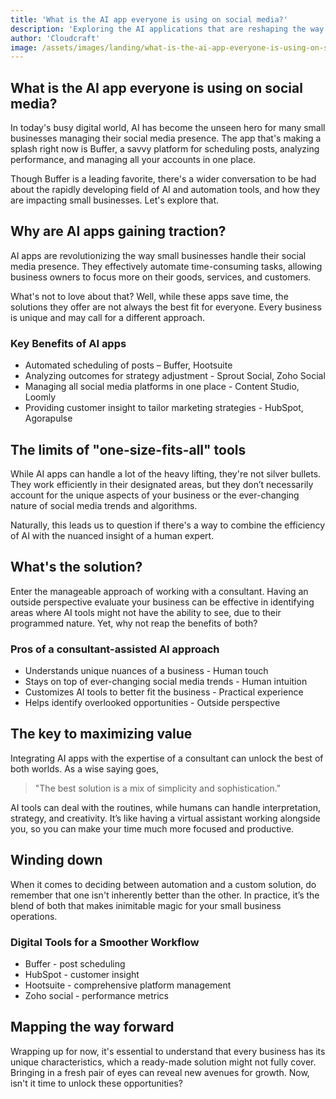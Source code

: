 ```yaml
---
title: 'What is the AI app everyone is using on social media?'
description: 'Exploring the AI applications that are reshaping the way small businesses operate on social media.'
author: 'Cloudcraft'
image: /assets/images/landing/what-is-the-ai-app-everyone-is-using-on-social-media.jpg
---
```


## What is the AI app everyone is using on social media?

In today's busy digital world, AI has become the unseen hero for many small businesses managing their social media presence. The app that's making a splash right now is Buffer, a savvy platform for scheduling posts, analyzing performance, and managing all your accounts in one place.

Though Buffer is a leading favorite, there's a wider conversation to be had about the rapidly developing field of AI and automation tools, and how they are impacting small businesses. Let's explore that.

<ServicesBlurb />

## Why are AI apps gaining traction?

AI apps are revolutionizing the way small businesses handle their social media presence. They effectively automate time-consuming tasks, allowing business owners to focus more on their goods, services, and customers.

What's not to love about that? Well, while these apps save time, the solutions they offer are not always the best fit for everyone. Every business is unique and may call for a different approach.

### Key Benefits of AI apps

 * Automated scheduling of posts – Buffer, Hootsuite
 * Analyzing outcomes for strategy adjustment - Sprout Social, Zoho Social
 * Managing all social media platforms in one place - Content Studio, Loomly
 * Providing customer insight to tailor marketing strategies - HubSpot, Agorapulse

## The limits of "one-size-fits-all" tools

While AI apps can handle a lot of the heavy lifting, they're not silver bullets. They work efficiently in their designated areas, but they don’t necessarily account for the unique aspects of your business or the ever-changing nature of social media trends and algorithms.

Naturally, this leads us to question if there's a way to combine the efficiency of AI with the nuanced insight of a human expert.

## What's the solution?

Enter the manageable approach of working with a consultant. Having an outside perspective evaluate your business can be effective in identifying areas where AI tools might not have the ability to see, due to their programmed nature. Yet, why not reap the benefits of both?

### Pros of a consultant-assisted AI approach

 * Understands unique nuances of a business - Human touch
 * Stays on top of ever-changing social media trends - Human intuition
 * Customizes AI tools to better fit the business - Practical experience
 * Helps identify overlooked opportunities - Outside perspective

<GetStartedBlurb />

## The key to maximizing value

Integrating AI apps with the expertise of a consultant can unlock the best of both worlds. As a wise saying goes, <blockquote> "The best solution is a mix of simplicity and sophistication."</blockquote> 

AI tools can deal with the routines, while humans can handle interpretation, strategy, and creativity. It’s like having a virtual assistant working alongside you, so you can make your time much more focused and productive.

## Winding down

When it comes to deciding between automation and a custom solution, do remember that one isn't inherently better than the other. In practice, it’s the blend of both that makes inimitable magic for your small business operations.

### Digital Tools for a Smoother Workflow

 * Buffer - post scheduling
 * HubSpot - customer insight
 * Hootsuite - comprehensive platform management
 * Zoho social - performance metrics

## Mapping the way forward

Wrapping up for now, it's essential to understand that every business has its unique characteristics, which a ready-made solution might not fully cover. Bringing in a fresh pair of eyes can reveal new avenues for growth. Now, isn't it time to unlock these opportunities?